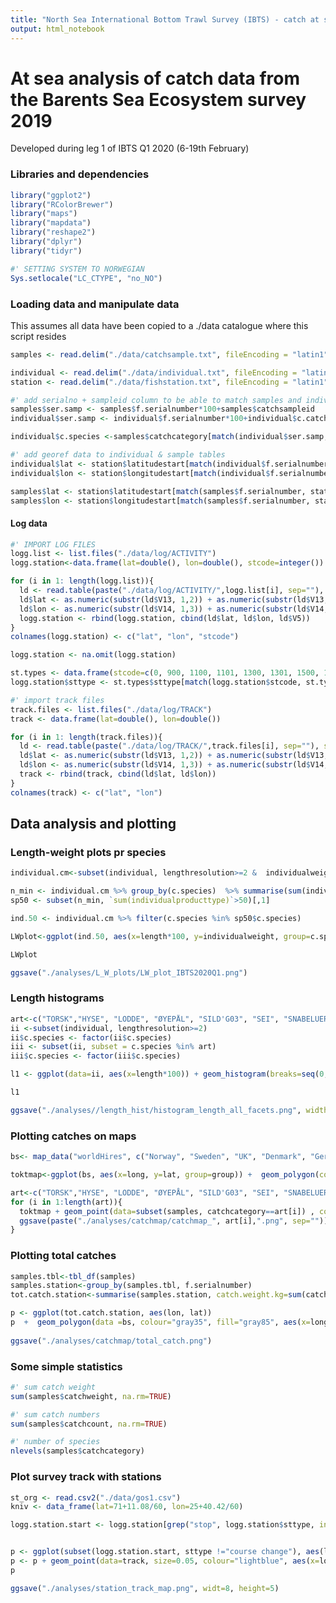 ```yaml
---
title: "North Sea International Bottom Trawl Survey (IBTS) - catch at sea"
output: html_notebook
---
```


# At sea analysis of catch data from the Barents Sea Ecosystem survey 2019
Developed during leg 1 of IBTS Q1 2020 (6-19th February)

### Libraries and dependencies
```r
library("ggplot2")
library("RColorBrewer")
library("maps")
library("mapdata")
library("reshape2")
library("dplyr")
library("tidyr")

#' SETTING SYSTEM TO NORWEGIAN
Sys.setlocale("LC_CTYPE", "no_NO")
```

### Loading data and manipulate data
This assumes all data have been copied to a ./data catalogue where this script resides
```r

samples <- read.delim("./data/catchsample.txt", fileEncoding = "latin1", fill=TRUE)

individual <- read.delim("./data/individual.txt", fileEncoding = "latin1", fill=TRUE)
station <- read.delim("./data/fishstation.txt", fileEncoding = "latin1", fill=TRUE)

#' add serialno + sampleid column to be able to match samples and individuals
samples$ser.samp <- samples$f.serialnumber*100+samples$catchsampleid
individual$ser.samp <- individual$f.serialnumber*100+individual$c.catchsampleid

individual$c.species <-samples$catchcategory[match(individual$ser.samp, samples$ser.samp)]

#' add georef data to individual & sample tables
individual$lat <- station$latitudestart[match(individual$f.serialnumber, station$serialnumber)]
individual$lon <- station$longitudestart[match(individual$f.serialnumber, station$serialnumber)]

samples$lat <- station$latitudestart[match(samples$f.serialnumber, station$serialnumber)]
samples$lon <- station$longitudestart[match(samples$f.serialnumber, station$serialnumber)]
```

#### Log data
```r
#' IMPORT LOG FILES
logg.list <- list.files("./data/log/ACTIVITY")
logg.station<-data.frame(lat=double(), lon=double(), stcode=integer())

for (i in 1: length(logg.list)){
  ld <- read.table(paste("./data/log/ACTIVITY/",logg.list[i], sep=""), sep=",", fill=TRUE)
  ld$lat <- as.numeric(substr(ld$V13, 1,2)) + as.numeric(substr(ld$V13, 3,11))/60
  ld$lon <- as.numeric(substr(ld$V14, 1,3)) + as.numeric(substr(ld$V14, 4,12))/60 * ifelse(substr(ld$V14,14,14)=="E", 1, -1)
  logg.station <- rbind(logg.station, cbind(ld$lat, ld$lon, ld$V5))
}
colnames(logg.station) <- c("lat", "lon", "stcode")

logg.station <- na.omit(logg.station)

st.types <- data.frame(stcode=c(0, 900, 1100, 1101, 1300, 1301, 1500, 1501, 1600, 1601, 2500, 2501, 2700), sttype=c("other", "course change", "CTD start", "CTD stop", "planktonnet start", "planktonnet stop", "pelagic trawl start", "pelagic trawl stop", "bottom trawl start", "bottom trawl stop", "multinet start", "multinet stop", "unkown code"))
logg.station$sttype <- st.types$sttype[match(logg.station$stcode, st.types$stcode)]

#' import track files
track.files <- list.files("./data/log/TRACK")
track <- data.frame(lat=double(), lon=double())

for (i in 1: length(track.files)){
  ld <- read.table(paste("./data/log/TRACK/",track.files[i], sep=""), sep=",", fill=TRUE)
  ld$lat <- as.numeric(substr(ld$V13, 1,2)) + as.numeric(substr(ld$V13, 3,11))/60
  ld$lon <- as.numeric(substr(ld$V14, 1,3)) + as.numeric(substr(ld$V14, 4,12))/60 * ifelse(substr(ld$V14,14,14)=="E", 1, -1)
  track <- rbind(track, cbind(ld$lat, ld$lon))
}
colnames(track) <- c("lat", "lon")
```


## Data analysis and plotting




### Length-weight plots pr species
```r

individual.cm<-subset(individual, lengthresolution>=2 &  individualweight!="NA")

n_min <- individual.cm %>% group_by(c.species)  %>% summarise(sum(individualproducttype))
sp50 <- subset(n_min, `sum(individualproducttype)`>50)[,1]

ind.50 <- individual.cm %>% filter(c.species %in% sp50$c.species)

LWplot<-ggplot(ind.50, aes(x=length*100, y=individualweight, group=c.species)) +geom_point(size=2, shape="+", aes(colour=c.species)) + guides(colour=FALSE) + facet_wrap(~c.species, scales="free") + theme_grey() + labs(x="Lengde (cm)", y="Vekt (kg)")

LWplot

ggsave("./analyses/L_W_plots/LW_plot_IBTS2020Q1.png")
```

### Length histograms
```r
art<-c("TORSK","HYSE", "LODDE", "ØYEPÅL", "SILD'G03", "SEI", "SNABELUER", "VANLIG UER", "VASSILD")
ii <-subset(individual, lengthresolution>=2)
ii$c.species <- factor(ii$c.species)
iii <- subset(ii, subset = c.species %in% art)
iii$c.species <- factor(iii$c.species)

l1 <- ggplot(data=ii, aes(x=length*100)) + geom_histogram(breaks=seq(0, 75, by=2), col="steelblue", fill="green", alpha = .2)  + labs(title="Histogram of length", x="Length", y="Count") + facet_wrap(~c.species, scales="free")

l1

ggsave("./analyses//length_hist/histogram_length_all_facets.png", width=12, height=9)
```

### Plotting catches on maps
```r
bs<- map_data("worldHires", c("Norway", "Sweden", "UK", "Denmark", "Germany")) 

toktmap<-ggplot(bs, aes(x=long, y=lat, group=group)) +  geom_polygon(colour="gray35", fill="gray85")  + coord_quickmap(xlim = c(15, 36), ylim=c(69, 74)) + theme_bw()

art<-c("TORSK","HYSE", "LODDE", "ØYEPÅL", "SILD'G03", "SEI", "SNABELUER", "VANLIG UER", "VASSILD")
for (i in 1:length(art)){ 
  toktmap + geom_point(data=subset(samples, catchcategory==art[i]) , colour= "lightskyblue3", aes(x=lon, y=lat, group=catchweight, size=catchweight)) + scale_size(name="Fangst (kg)", range=c(1,15), breaks=c(0,1, 5,10,50,100,200, 1000)) + ggtitle(art[i])
  ggsave(paste("./analyses/catchmap/catchmap_", art[i],".png", sep=""))
}

```

### Plotting total catches
```r
samples.tbl<-tbl_df(samples)
samples.station<-group_by(samples.tbl, f.serialnumber)
tot.catch.station<-summarise(samples.station, catch.weight.kg=sum(catchweight), lat=max(lat), lon=max(lon))

p <- ggplot(tot.catch.station, aes(lon, lat))
p  +  geom_polygon(data =bs, colour="gray35", fill="gray85", aes(x=long, y=lat, group=group)) +  coord_quickmap(xlim = c(15, 36), ylim=c(69, 74)) + theme_bw() + geom_point(colour="slateblue", aes(size=catch.weight.kg))   + scale_size(name="Fangst (kg)", range=c(1,6), breaks=c(0,10, 20, 50,100,150, 200,250,300, 400, 500)) + ggtitle("Total fangst pr stasjon")
                                                                                                                
ggsave("./analyses/catchmap/total_catch.png")
```


### Some simple statistics
```r
#' sum catch weight
sum(samples$catchweight, na.rm=TRUE)

#' sum catch numbers
sum(samples$catchcount, na.rm=TRUE)

#' number of species
nlevels(samples$catchcategory)
```

### Plot survey track with stations
```r
st_org <- read.csv2("./data/gos1.csv")
kniv <- data_frame(lat=71+11.08/60, lon=25+40.42/60)

logg.station.start <- logg.station[grep("stop", logg.station$sttype, invert=TRUE),]


p <- ggplot(subset(logg.station.start, sttype !="course change"), aes(lon, lat))
p <- p + geom_point(data=track, size=0.05, colour="lightblue", aes(x=lon, y=lat)) +  geom_polygon(data =bs, colour="gray35", fill="gray85", aes(x=long, y=lat, group=group))   +  coord_cartesian(xlim = c(15, 36), ylim=c(69, 74)) + theme_bw() + geom_jitter(width = 0.09, height = 0.09, aes(colour=sttype, shape=sttype))   +ggtitle("Survey track and stations, IBTS 2020 Q1")
p

ggsave("./analyses/station_track_map.png", widt=8, height=5)

```

